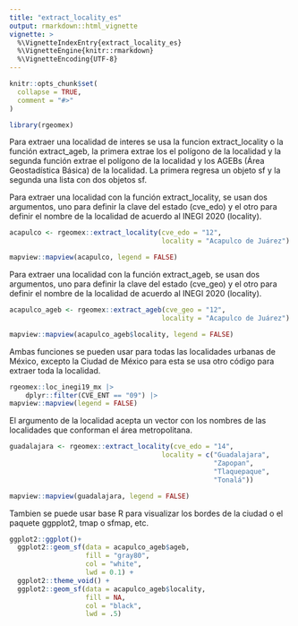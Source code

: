 ```yaml
---
title: "extract_locality_es"
output: rmarkdown::html_vignette
vignette: >
  %\VignetteIndexEntry{extract_locality_es}
  %\VignetteEngine{knitr::rmarkdown}
  %\VignetteEncoding{UTF-8}
---
```


```r
knitr::opts_chunk$set(
  collapse = TRUE,
  comment = "#>"
)
```

```r
library(rgeomex)
```


Para extraer una localidad de interes se usa la funcion extract_locality o la función extract_ageb, la primera extrae los el polígono de la localidad y la segunda función extrae el polígono de la localidad y los AGEBs (Área Geostadística Básica) de la localidad. La primera regresa un objeto sf y la segunda una lista con dos objetos sf.


Para extraer una localidad con la función extract_locality, se usan dos argumentos, uno para definir la clave del estado (cve_edo) y el otro para definir el nombre de la localidad de acuerdo al INEGI 2020 (locality).

```r
acapulco <- rgeomex::extract_locality(cve_edo = "12",
                                      locality = "Acapulco de Juárez")

mapview::mapview(acapulco, legend = FALSE)
```


Para extraer una localidad con la función extract_ageb, se usan dos argumentos, uno para definir la clave del estado (cve_geo) y el otro para definir el nombre de la localidad de acuerdo al INEGI 2020 (locality).

```r
acapulco_ageb <- rgeomex::extract_ageb(cve_geo = "12",
                                      locality = "Acapulco de Juárez")

mapview::mapview(acapulco_ageb$locality, legend = FALSE)
```

Ambas funciones se pueden usar para todas las localidades urbanas de México, excepto la Ciudad de México para esta se usa otro código para extraer toda la localidad.

```r
rgeomex::loc_inegi19_mx |>
    dplyr::filter(CVE_ENT == "09") |>
mapview::mapview(legend = FALSE)
```


El argumento de la localidad acepta un vector con los nombres de las localidades que conforman el área metropolitana.
```r
guadalajara <- rgeomex::extract_locality(cve_edo = "14",
                                      locality = c("Guadalajara",
                                                   "Zapopan",
                                                   "Tlaquepaque",
                                                   "Tonalá"))

mapview::mapview(guadalajara, legend = FALSE)
```


Tambien se puede usar base R para visualizar los bordes de la ciudad o el paquete ggpplot2, tmap o sfmap, etc.

```r
ggplot2::ggplot()+
  ggplot2::geom_sf(data = acapulco_ageb$ageb,
                   fill = "gray80",
                   col = "white",
                   lwd = 0.1) +
  ggplot2::theme_void() +
  ggplot2::geom_sf(data = acapulco_ageb$locality,
                   fill = NA,
                   col = "black",
                   lwd = .5)
```




